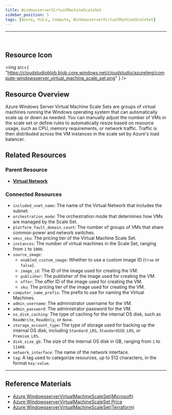 ```yaml
---
title: WindowsserverVirtualMachineScaleSet
sidebar_position: 5
tags: [Azure, 리소스, Compute, WindowsserverVirtualMachineScaleSet]
---
```


<hr />
<br />

## Resource Icon

<img
    src={
        "https://cloudstudioblob.blob.core.windows.net/cloudstudio/azureImg/compute-windowsserver_virtual_machine_scale_set.png"
    }
/>

## Resource Overview

Azure Windows Server Virtual Machine Scale Sets are groups of virtual machines running the Windows operating system that can automatically scale up or down as needed. 
You can manually adjust the number of VMs in the scale set or define rules to automatically resize based on resource usage, such as CPU, memory requirements, or network traffic. 
Traffic is then distributed across the VM instances in the scale set by Azure's load balancer.
## Related Resources

### Parent Resource

-   [**Virtual Network**](https://docs.cstudio.app/docs/resource/azure/Network/VirtualNetwork)

### Connected Resources

- `included_vnet_name`: The name of the Virtual Network that includes the subnet.
- `orchestration_mode`: The orchestration mode that determines how VMs are managed by the Scale Set.
- `platform_fault_domain_count`: The number of groups of VMs that share common power and network switches.
- `vmss_sku`: The pricing tier of the Virtual Machine Scale Set.
- `instances`: The number of virtual machines in the Scale Set, ranging from `1` to `1000`.
- `source_image`:
  - `enabled_custom_image`: Whether to use a custom image ID (`true` or `false`).
  - `image_id`: The ID of the image used for creating the VM.
  - `publisher`: The publisher of the image used for creating the VM.
  - `offer`: The offer ID of the image used for creating the VM.
  - `sku`: The pricing tier of the image used for creating the VM.
- `computer_name_prefix`: The prefix to use for naming the Virtual Machines.
- `admin_username`: The administrator username for the VM.
- `admin_password`: The administrator password for the VM.
- `os_disk_caching`: The type of caching for the internal OS disk, such as `ReadWrite`, `ReadOnly`, or `None`.
- `storage_account_type`: The type of storage used for backing up the internal OS disk, including `Standard_LRS`, `StandardSSD_LRS`, or `Premium_LRS`.
- `disk_size_gb`: The size of the internal OS disk in GB, ranging from `1` to `11400`.
- `network_interface`: The name of the network interface.
- `tag`: A tag used to categorize resources, up to 512 characters, in the format `key:value`.

---

## Reference Materials

-   [Azure WindowsserverVirtualMachineScaleSet(Microsoft)](https://learn.microsoft.com/ko-kr/azure/virtual-machine-scale-sets/overview)
-   [Azure WindowsserverVirtualMachineScaleSet Price](https://azure.microsoft.com/en-us/pricing/details/virtual-machine-scale-sets/windows/)
-   [Azure WindowsserverVirtualMachineScaleSet(Terraform)](https://registry.terraform.io/providers/hashicorp/azurerm/latest/docs/resources/windows_virtual_machine_scale_set)

